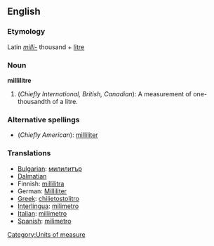 ==English==

===Etymology===
Latin ''[[milli-]]'' thousand + [[litre]]

===Noun===
'''millilitre'''
# (''Chiefly International, British, Canadian''): A measurement of one-thousandth of a litre.

===Alternative spellings===
* (''Chiefly American''): [[milliliter]]

===Translations===
*[[Bulgarian]]: [[милилитър]] {{m}}
*[[Dalmatian language|Dalmatian]]
*Finnish: [[millilitra]]
*German: [[Milliliter]] {{m}}
*[[Greek]]: [[chilietostolitro]]
*[[Interlingua]]: [[milimetro]]
*[[Italian]]: [[millimetro]]
*[[Spanish]]: [[milimetro]]

[[Category:Units of measure]]